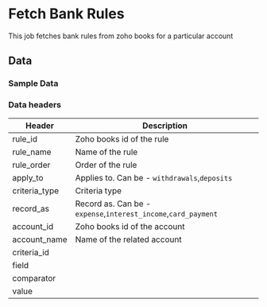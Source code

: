 # Fetch Bank Rules

This job fetches bank rules from zoho books for a particular account


## Data

### Sample Data

<Gsheet
  src="https://docs.google.com/spreadsheets/d/1-gX-uq5YrTW-6gQJYM-mNXitEOfJLTiQCvPtV8CR1Yc/edit#gid=827679034"
/>


### Data headers

| Header | Description |
|----|----|
| rule_id | Zoho books id of the rule |
| rule_name | Name of the rule |
| rule_order | Order of the rule |
| apply_to | Applies to. Can be - `withdrawals`,`deposits`|
| criteria_type | Criteria type |
| record_as | Record as. Can be - `expense`,`interest_income`,`card_payment` |
| account_id | Zoho books id of the account |
| account_name | Name of the related account |
| criteria_id |  |
| field |  |
| comparator |  |
| value |  |

<!---
### Filteration options

This job can restrict the data that is visible in spreadsheets. Use the following parameters to restrict the data.

| Parameter | Options |
|----|----|
| start_date | Select transactions with billing date on or after `start_date`. Format - `YYYY-MM-DD` |
| end_date | Select transactions with billing date on or before `end_date`. Format - `YYYY-MM-DD` |
| customer_id | Select transactions related to a particular contact (either customer or vendor). Customer id is the id of the customer or vendor from zoho books.  |
-->
<!---
## Others

### Similar jobs

Similar sort of data can be achieved by using get accounting transaction job and filtering it by invoice type. 

### Reports that use this job

Here are some of the report templates that use this job: 
-->